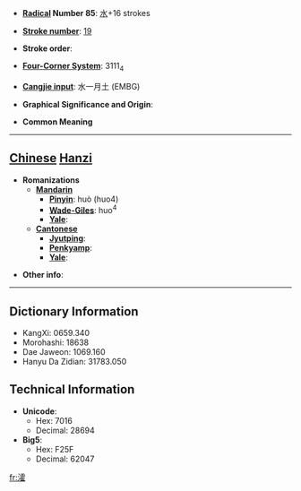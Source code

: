 * '''[[Wiktionary:Chinese radical index| Radical]] Number 85''': [[Wiktionary:Chinese radical index 水|水]]+16 strokes

* '''[[Wiktionary:Chinese total strokes index|Stroke number]]''': [[Wiktionary:Chinese total strokes index 19|19]]

* '''Stroke order''': 

* '''[[Wiktionary:Chinese four corner index|Four-Corner System]]''': 3111<sub>4</sub>

* '''[[Wiktionary:Chinese Cangjie index|Cangjie input]]''': 水一月土 (EMBG)

* '''Graphical Significance and Origin''': 

* '''Common Meaning'''

----

== [[Chinese]] [[Hanzi]] ==

* '''Romanizations'''
** '''[[Mandarin]]'''
*** '''[[Pinyin]]''': huò (huo4)
*** '''[[Wade-Giles]]''': huo<sup>4</sup>
*** '''[[Yale]]''': 
** '''[[Cantonese]]'''
*** '''[[Jyutping]]''':
*** '''[[Penkyamp]]''': 
*** '''[[Yale]]''': 

* '''Other info''': 

----

== Dictionary Information ==

* KangXi: 0659.340
* Morohashi: 18638
* Dae Jaweon: 1069.160
* Hanyu Da Zidian: 31783.050

== Technical Information ==

* '''Unicode''':
** Hex: 7016
** Decimal: 28694
* '''Big5''':
** Hex: F25F
** Decimal: 62047

[[fr:瀖]]